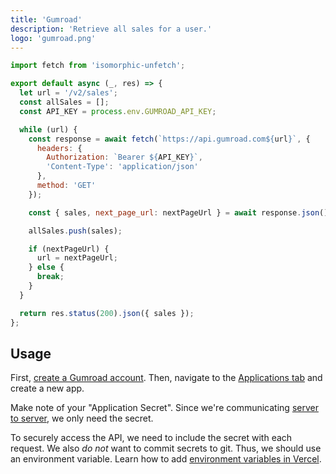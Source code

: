 ```yaml
---
title: 'Gumroad'
description: 'Retrieve all sales for a user.'
logo: 'gumroad.png'
---
```


```js
import fetch from 'isomorphic-unfetch';

export default async (_, res) => {
  let url = '/v2/sales';
  const allSales = [];
  const API_KEY = process.env.GUMROAD_API_KEY;

  while (url) {
    const response = await fetch(`https://api.gumroad.com${url}`, {
      headers: {
        Authorization: `Bearer ${API_KEY}`,
        'Content-Type': 'application/json'
      },
      method: 'GET'
    });

    const { sales, next_page_url: nextPageUrl } = await response.json();

    allSales.push(sales);

    if (nextPageUrl) {
      url = nextPageUrl;
    } else {
      break;
    }
  }

  return res.status(200).json({ sales });
};
```

## Usage

<Step number={1} title="Create Gumroad Account" />

First, [create a Gumroad account](https://gumroad.com/). Then, navigate to the [Applications tab](https://gumroad.com/settings/authorized_applications) and create a new app.

<Step number={2} title="Save Application Secret" />

Make note of your "Application Secret". Since we're communicating [server to server](https://developers.google.com/identity/protocols/oauth2/service-account), we only need the secret.

<Step number={3} title="Add Environment Variable" />

To securely access the API, we need to include the secret with each request.
We also _do not_ want to commit secrets to git. Thus, we should use an environment variable.
Learn how to add [environment variables in Vercel](https://vercel.com/docs/environment-variables).
